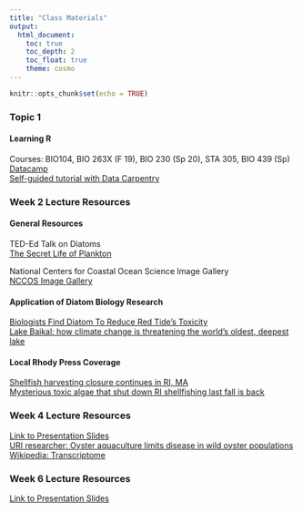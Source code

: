 ```yaml
---
title: "Class Materials"
output:
  html_document:
    toc: true
    toc_depth: 2
    toc_float: true
    theme: cosmo
---
```


```r
knitr::opts_chunk$set(echo = TRUE)
```

### Topic 1

#### Learning R
Courses: BIO104, BIO 263X (F 19), BIO 230 (Sp 20), STA 305, BIO 439 (Sp)  
[Datacamp](https://www.datacamp.com/courses/free-introduction-to-r)  
[Self-guided tutorial with Data Carpentry](https://datacarpentry.org/R-ecology-lesson/)

### Week 2 Lecture Resources

#### General Resources  

TED-Ed Talk on Diatoms  
[The Secret Life of Plankton](https://www.ted.com/talks/the_secret_life_of_plankton/transcript?language=en)  

National Centers for Coastal Ocean Science Image Gallery  
[NCCOS Image Gallery](https://coastalscience.noaa.gov/research/stressor-impacts-mitigation/pmn/image-gallery/)  

#### Application of Diatom Biology Research  
[Biologists Find Diatom To Reduce Red Tide's Toxicity](https://www.sciencedaily.com/releases/2008/08/080820163241.htm)  
[Lake Baikal: how climate change is threatening the world’s oldest, deepest lake](https://theconversation.com/lake-baikal-how-climate-change-is-threatening-the-worlds-oldest-deepest-lake-109389)  

#### Local Rhody Press Coverage  
[Shellfish harvesting closure continues in RI, MA](https://turnto10.com/news/local/shellfish-harvesting-closure-continues-in-ri-ma)  
[Mysterious toxic algae that shut down RI shellfishing last fall is back](https://www.providencejournal.com/news/20170303/mysterious-toxic-algae-that-shut-down-ri-shellfishing-last-fall-is-back)  

### Week 4 Lecture Resources
[Link to Presentation Slides](https://github.com/BobLiterman/bio260X_spring19/blob/master/Slides/Erin_Roberts_Slides.pdf)  
[URI researcher: Oyster aquaculture limits disease in wild oyster populations](https://www.thewesterlysun.com/news/charlestown/uri-researcher-oyster-aquaculture-limits-disease-in-wild-oyster-populations/article_6d77959e-07b3-11e9-98cf-53f4ac62e0ed.html)  
[Wikipedia: Transcriptome](https://en.wikipedia.org/wiki/Transcriptome)  

### Week 6 Lecture Resources
[Link to Presentation Slides](https://github.com/BobLiterman/bio260X_spring19/blob/master/Slides/Christina_Hernandez_Slides.pdf)  

